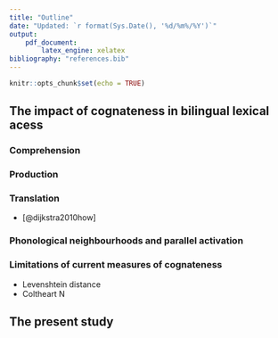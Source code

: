 ```yaml
---
title: "Outline"
date: "Updated: `r format(Sys.Date(), '%d/%m%/%Y')`"
output:
    pdf_document:
        latex_engine: xelatex
bibliography: "references.bib"
---
```


```r
knitr::opts_chunk$set(echo = TRUE)
```


## The impact of cognateness in bilingual lexical acess

### Comprehension

### Production

### Translation

* [@dijkstra2010how]


### Phonological neighbourhoods and parallel activation




### Limitations of current measures of cognateness

* Levenshtein distance
* Coltheart N

## The present study

